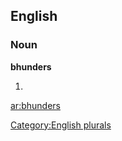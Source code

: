 ==English==

===Noun===
'''bhunders'''

# {{plural of|[[bhunder]]}}

[[Category:English plurals]]

[[ar:bhunders]]